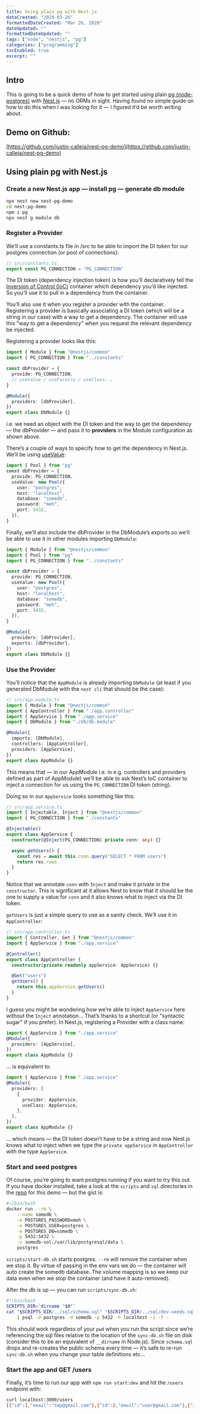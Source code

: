 ```yaml
---
title: Using plain pg with Nest.js
dateCreated: "2020-03-26"
formattedDateCreated: "Mar 26, 2020"
dateUpdated: ""
formattedDateUpdated: ""
tags: ["node", "nestjs", "pg"]
categories: ["programming"]
tocEnabled: true
excerpt: ""
---
```


## Intro

This is going to be a quick demo of how to get started using plain [pg (node-postgres)](https://node-postgres.com/) with [Nest.js](https://nestjs.com/) — no ORMs in sight. Having found no simple guide on how to do this when I was looking for it — I figured it’d be worth writing about.

## Demo on Github:

[https://github.com/justin-calleja/nest-pg-demo](https://github.com/justin-calleja/nest-pg-demo)

## Using plain pg with Nest.js

### Create a new Nest.js app — install pg — generate db module

```bash
npx nest new nest-pg-demo
cd nest-pg-demo
npm i pg
npx nest g module db
```

### Register a Provider

We’ll use a constants.ts file in /src to be able to import the DI token for our postgres connection (or pool of connections):

```ts isCopyable
// src/constants.ts
export const PG_CONNECTION = "PG_CONNECTION"
```

The DI token (dependency injection token) is how you’ll declaratively tell the [Inversion of Control (IoC)](https://en.wikipedia.org/wiki/Inversion_of_control) container which dependency you’d like injected. So you’ll use it to pull in a dependency from the container.

You’ll also use it when you register a provider with the container. Registering a provider is basically associating a DI token (which will be a string in our case) with a way to get a dependency. The container will use this "way to get a dependency" when you request the relevant dependency be injected.

Registering a provider looks like this:

```ts
import { Module } from "@nestjs/common"
import { PG_CONNECTION } from "../constants"

const dbProvider = {
  provide: PG_CONNECTION,
  // useValue / useFacotry / useClass: …
}

@Module({
  providers: [dbProvider],
})
export class DbModule {}
```

i.e. we need an object with the DI token and the way to get the dependency — the dbProvider — and pass it to **providers** in the Module configuration as shown above.

There’s a couple of ways to specify how to get the dependency in Nest.js. We’ll be using [useValue](https://docs.nestjs.com/fundamentals/custom-providers#value-providers-usevalue):

```ts
import { Pool } from "pg"
const dbProvider = {
  provide: PG_CONNECTION,
  useValue: new Pool({
    user: "postgres",
    host: "localhost",
    database: "somedb",
    password: "meh",
    port: 5432,
  }),
}
```

Finally, we’ll also include the dbProvider in the DbModule’s exports so we’ll be able to use it in other modules importing `DbModule`:

```ts
import { Module } from "@nestjs/common"
import { Pool } from "pg"
import { PG_CONNECTION } from "../constants"

const dbProvider = {
  provide: PG_CONNECTION,
  useValue: new Pool({
    user: "postgres",
    host: "localhost",
    database: "somedb",
    password: "meh",
    port: 5432,
  }),
}

@Module({
  providers: [dbProvider],
  exports: [dbProvider],
})
export class DbModule {}
```

### Use the Provider

You’ll notice that the `AppModule` is already importing `DbModule` (at least if you generated DbModule with the `nest cli` that should be the case):

```ts
// src/app.module.ts
import { Module } from "@nestjs/common"
import { AppController } from "./app.controller"
import { AppService } from "./app.service"
import { DbModule } from "./db/db.module"

@Module({
  imports: [DbModule],
  controllers: [AppController],
  providers: [AppService],
})
export class AppModule {}
```

This means that — in our AppModule i.e. in e.g. controllers and providers defined as part of AppModule) we’ll be able to ask Nest’s IoC container to inject a connection for us using the `PG_CONNECTION` DI token (string).

Doing so in our `AppService` looks something like this:

```ts
// src/app.service.ts
import { Injectable, Inject } from "@nestjs/common"
import { PG_CONNECTION } from "./constants"

@Injectable()
export class AppService {
  constructor(@Inject(PG_CONNECTION) private conn: any) {}

  async getUsers() {
    const res = await this.conn.query("SELECT * FROM users")
    return res.rows
  }
}
```

Notice that we annotate `conn` with `Inject` and make it private in the `constructor`. This is significant at it allows Nest to know that _it_ should be the one to supply a value for `conn` and it also knows what to inject via the DI token.

`getUsers` is just a simple query to use as a sanity check. We’ll use it in `AppController`:

```ts
// src/app.controller.ts
import { Controller, Get } from "@nestjs/common"
import { AppService } from "./app.service"

@Controller()
export class AppController {
  constructor(private readonly appService: AppService) {}

  @Get("users")
  getUsers() {
    return this.appService.getUsers()
  }
}
```

I guess you might be wondering how we’re able to inject `AppService` here without the `Inject` annotation… That’s thanks to a shortcut (or "syntactic sugar" if you prefer). In Nest.js, registering a Provider with a class name:

```ts
import { AppService } from "./app.service"
@Module({
  providers: [AppService],
})
export class AppModule {}
```

… is equivalent to:

```ts
import { AppService } from "./app.service"
@Module({
  providers: [
    {
      provider: AppService,
      useClass: AppService,
    },
  ],
})
export class AppModule {}
```

… which means — the DI token doesn’t have to be a string and now Nest.js knows what to inject when we type the `private appService` in `AppController` with the type `AppService`.

### Start and seed postgres

Of course, you’re going to want postgres running if you want to try this out. If you have docker installed, take a look at the `scripts` and `sql` directories in the [repo](https://github.com/justin-calleja/nest-pg-demo) for this demo — but the gist is:

```bash
#!/bin/bash
docker run --rm \
    --name somedb \
    -e POSTGRES_PASSWORD=meh \
    -e POSTGRES_USER=postgres \
    -e POSTGRES_DB=somedb \
    -p 5432:5432 \
    -v somedb-vol:/var/lib/postgresql/data \
    postgres
```

`scripts/start-db.sh` starts postgres. `--rm` will remove the container when we stop it. By virtue of passing in the env vars we do — the container will auto create the somedb database. The volume mapping is so we keep our data even when we stop the container (and have it auto-removed).

After the db is up — you can run `scripts/sync-db.sh`:

```bash
#!/bin/bash
SCRIPTS_DIR=`dirname "$0"`
cat "$SCRIPTS_DIR/../sql/schema.sql" "$SCRIPTS_DIR/../sql/dev-seeds.sql" \
    | psql -U postgres -d somedb -p 5432 -h localhost -1 -f -
```

This should work regardless of your `pwd` when you run the script since we’re referencing the sql files relative to the location of the `sync-db.sh` file on disk (consider this to be an equivalent of `__dirname` in Node.js). Since `schema.sql` drops and re-creates the public schema every time — it’s safe to re-run `sync-db.sh` when you change your table definitions etc…

### Start the app and GET /users

Finally, it’s time to run our app with `npm run start:dev` and hit the `/users` endpoint with:

```bash
curl localhost:3000/users
[{"id":1,"email":"tmp@gmail.com"},{"id":2,"email":"user@gmail.com"},{"id":3,"email":"anotheruser@gmail.com"}]
```
